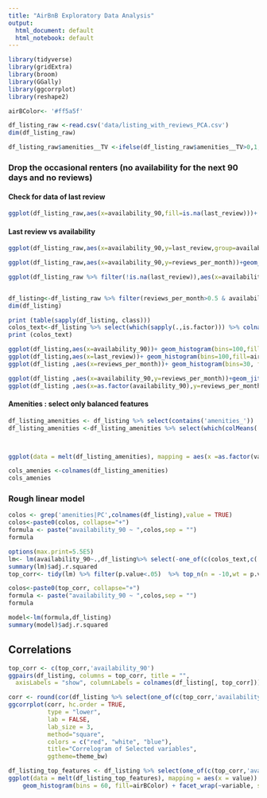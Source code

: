 ```yaml
---
title: "AirBnB Exploratory Data Analysis"
output:
  html_document: default
  html_notebook: default
---
```



```r

library(tidyverse)
library(gridExtra)
library(broom)
library(GGally)
library(ggcorrplot)
library(reshape2)

airBColor<- '#ff5a5f'
```

```r
df_listing_raw <-read.csv('data/listing_with_reviews_PCA.csv')
dim(df_listing_raw)

df_listing_raw$amenities__TV <-ifelse(df_listing_raw$amenities__TV>0,1,0)
```
### Drop the occasional renters (no availability for the next 90 days and no reviews)


#### Check for data of last review
```r
ggplot(df_listing_raw,aes(x=availability_90,fill=is.na(last_review)))+ geom_histogram( position="dodge")
```
#### Last review vs availability

```r
ggplot(df_listing_raw,aes(x=availability_90,y=last_review,group=availability_90))+geom_boxplot(color=airBColor,fill = NA,alpha=.1)

```

```r
ggplot(df_listing_raw,aes(x=availability_90,y=reviews_per_month))+geom_jitter(color=airBColor,fill = NA,alpha=.2)

ggplot(df_listing_raw %>% filter(!is.na(last_review)),aes(x=availability_90,y=reviews_per_month,color+last_review))+geom_jitter(color=airBColor,fill = NA,alpha=.2,size=.5)
```

```r

```

```r
df_listing<-df_listing_raw %>% filter(reviews_per_month>0.5 & availability_90>0 & availability_90<80) %>% select(-text_experiences_offered)
dim(df_listing)
```
```r
print (table(sapply(df_listing, class)))
colos_text<-df_listing %>% select(which(sapply(.,is.factor))) %>% colnames(.)
print (colos_text)

```

```r

ggplot(df_listing,aes(x=availability_90))+ geom_histogram(bins=100,fill=airBColor)+ggtitle("Full Appartment availability 90 coming days")
ggplot(df_listing,aes(x=last_review))+ geom_histogram(bins=100,fill=airBColor)+ggtitle("last review age (days)")
ggplot(df_listing ,aes(x=reviews_per_month))+ geom_histogram(bins=30, fill=airBColor)+ggtitle("Full Appartment reviews per Month")


```

```r
ggplot(df_listing ,aes(x=availability_90,y=reviews_per_month))+geom_jitter(alpha=.2,color=airBColor)+geom_smooth(method = 'lm')
ggplot(df_listing ,aes(x=as.factor(availability_90),y=reviews_per_month))+geom_boxplot()
```
#### Amenities : select only balanced features
```r
df_listing_amenities <- df_listing %>% select(contains('amenities_'))
df_listing_amenities <-df_listing_amenities %>% select(which(colMeans(.) > 0.1 &colMeans(.) <0.9) ) 



ggplot(data = melt(df_listing_amenities), mapping = aes(x =as.factor(value))) + geom_histogram(bins = 30,stat="count",fill=airBColor) + facet_wrap(~variable, scales = 'fixed') +theme(strip.text.x = element_text(size = 6), axis.text.y = element_text(size=6))

cols_amenies <-colnames(df_listing_amenities)
cols_amenies

```



### Rough linear model

```r
colos <- grep('amenities|PC',colnames(df_listing),value = TRUE)
colos<-paste0(colos, collapse="+")
formula <- paste("availability_90 ~ ",colos,sep = "")
formula

```

```r
options(max.print=5.5E5)
lm<- lm(availability_90~.,df_listing%>% select(-one_of(c(colos_text,c('availability_30','availability_60','availability_365','id')))))
summary(lm)$adj.r.squared
top_corr<- tidy(lm) %>% filter(p.value<.05)  %>% top_n(n = -10,wt = p.value) %>%pull(term)


```

```r
colos<-paste0(top_corr, collapse="+")
formula <- paste("availability_90 ~ ",colos,sep = "")
formula

model<-lm(formula,df_listing)
summary(model)$adj.r.squared

```
## Correlations

```r
top_corr <- c(top_corr,'availability_90')
ggpairs(df_listing, columns = top_corr, title = "",  
  axisLabels = "show", columnLabels = colnames(df_listing[, top_corr]))
```

```r
corr <- round(cor(df_listing %>% select(one_of(c(top_corr,'availability_90') ))),3)
ggcorrplot(corr, hc.order = TRUE, 
           type = "lower", 
           lab = FALSE, 
           lab_size = 3, 
           method="square", 
           colors = c("red", "white", "blue"), 
           title="Correlogram of Selected variables", 
           ggtheme=theme_bw)
```
```r
df_listing_top_features <- df_listing %>% select(one_of(c(top_corr,'availability_90')))
ggplot(data = melt(df_listing_top_features), mapping = aes(x = value)) + 
    geom_histogram(bins = 60, fill=airBColor) + facet_wrap(~variable, scales = 'free')
```

